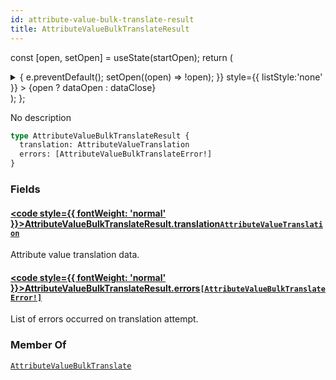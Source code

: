 ```yaml
---
id: attribute-value-bulk-translate-result
title: AttributeValueBulkTranslateResult
---
```






const [open, setOpen] = useState(startOpen);
return (
<details {...(open ? { open: true } : {})} className="details" style={{ border:'none', boxShadow:'none', background:'var(--ifm-background-color)' }}>
<summary
onClick={(e) => {
e.preventDefault();
setOpen((open) => !open);
}}
style={{ listStyle:'none' }} >
{open ? dataOpen : dataClose}
</summary>
{open && children}
</details>
);
};

No description

```graphql
type AttributeValueBulkTranslateResult {
  translation: AttributeValueTranslation
  errors: [AttributeValueBulkTranslateError!]
}
```

### Fields

#### [<code style={{ fontWeight: 'normal' }}>AttributeValueBulkTranslateResult.<b>translation</b></code>](#)<Bullet />[`AttributeValueTranslation`](../../../api-reference/attributes/objects/attribute-value-translation.mdx) <Badge class="badge badge--secondary" text="object"/> <Badge class="badge badge--secondary" text="attributes"/>

Attribute value translation data.

#### [<code style={{ fontWeight: 'normal' }}>AttributeValueBulkTranslateResult.<b>errors</b></code>](#)<Bullet />[`[AttributeValueBulkTranslateError!]`](../../../api-reference/miscellaneous/objects/attribute-value-bulk-translate-error.mdx) <Badge class="badge badge--secondary" text="list"/> <Badge class="badge badge--secondary" text="object"/> <Badge class="badge badge--secondary" text="miscellaneous"/>

List of errors occurred on translation attempt.

### Member Of

[`AttributeValueBulkTranslate`](../../../api-reference/attributes/objects/attribute-value-bulk-translate.mdx) <Badge class="badge badge--secondary" text="object"/>

